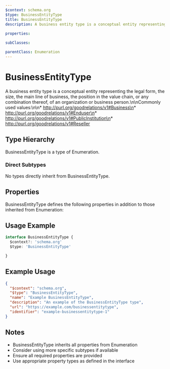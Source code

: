 ```yaml
---
$context: schema.org
$type: BusinessEntityType
title: BusinessEntityType
description: A business entity type is a conceptual entity representing the legal form, the size, the main line of business, the position in the value chain, or any combination thereof, of an organization or business person.\n\nCommonly used values:\n\n* http://purl.org/goodrelations/v1#Business\n* http://purl.org/goodrelations/v1#Enduser\n* http://purl.org/goodrelations/v1#PublicInstitution\n* http://purl.org/goodrelations/v1#Reseller
    
properties:

subClasses:

parentClass: Enumeration
---
```


# BusinessEntityType

A business entity type is a conceptual entity representing the legal form, the size, the main line of business, the position in the value chain, or any combination thereof, of an organization or business person.\n\nCommonly used values:\n\n* http://purl.org/goodrelations/v1#Business\n* http://purl.org/goodrelations/v1#Enduser\n* http://purl.org/goodrelations/v1#PublicInstitution\n* http://purl.org/goodrelations/v1#Reseller
    

## Type Hierarchy

BusinessEntityType is a type of Enumeration.

### Direct Subtypes

No types directly inherit from BusinessEntityType.

## Properties

BusinessEntityType defines the following properties in addition to those inherited from Enumeration:



## Usage Example

```typescript
interface BusinessEntityType {
  $context?: 'schema.org'
  $type: 'BusinessEntityType'

}
```

## Example Usage

```json
{
  "$context": "schema.org",
  "$type": "BusinessEntityType",
  "name": "Example BusinessEntityType",
  "description": "An example of the BusinessEntityType type",
  "url": "https://example.com/businessentitytype",
  "identifier": "example-businessentitytype-1"
}
```

## Notes

- BusinessEntityType inherits all properties from Enumeration
- Consider using more specific subtypes if available
- Ensure all required properties are provided
- Use appropriate property types as defined in the interface
